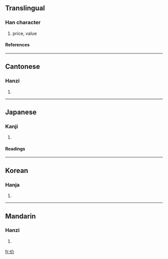 {{see|價}}

==Translingual==
===Han character===
{{Han char|rad=人|as=04|sn=6|four=2822<sub>0</sub>|canj=人人中中 (OOLL)}}
# price, value
====References====
{{Han ref|kx=0094.200|dkj=00412|dj=0200.110|hdz=10124.070|uh=4EF7|ud=20215|bh=C9B2|bd=51634}}
----
==Cantonese==
===Hanzi===
{{yue-hanzi|jyut=|y=gaai3}}
# {{defn|Cantonese}}
----
==Japanese==
===Kanji===
{{ja-kanji|grade=|rs=人04}}
# {{defn|Japanese}}
====Readings====
{{ja-readings|on=[[かい]] (kai)|kun=[[よい]] (yoi), [[おおきい]] (ookii), [[つかい]] (tsukai)}}
----
==Korean==
===Hanja===
{{ko-hanja|hangeul=개|rv=gae|mr=kae}}
# {{defn|Korean}}
----
==Mandarin==
===Hanzi===
{{cmn-hanzi|tra=價|pin=[[jiè]] (jie4)|wg=chieh<sup>4</sup>}}
# {{defn|Mandarin}}

[[fr:价]]
